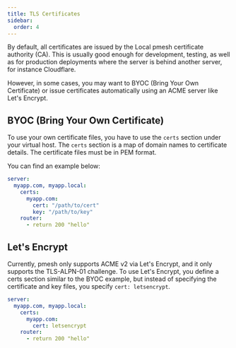 ```yaml
---
title: TLS Certificates
sidebar:
  order: 4
---
```


By default, all certificates are issued by the Local pmesh certificate authority (CA).
This is usually good enough for development, testing, as well as for production deployments where the server is behind another server, for instance Cloudflare.

However, in some cases, you may want to BYOC (Bring Your Own Certificate) or issue certificates automatically using an ACME server like Let's Encrypt.

## BYOC (Bring Your Own Certificate)

To use your own certificate files, you have to use the `certs` section under your virtual host. The `certs` section is a map of domain names to certificate details.
The certificate files must be in PEM format.

You can find an example below:

```yaml
server:
  myapp.com, myapp.local:
    certs:
      myapp.com:
        cert: "/path/to/cert"
        key: "/path/to/key"
    router:
      - return 200 "hello"
```

## Let's Encrypt

Currently, pmesh only supports ACME v2 via Let's Encrypt, and it only supports the TLS-ALPN-01 challenge.
To use Let's Encrypt, you define a certs section similar to the BYOC example, but instead of specifying the certificate and key files, you specify `cert: letsencrypt`.

```yaml
server:
  myapp.com, myapp.local:
    certs:
      myapp.com:
        cert: letsencrypt
    router:
      - return 200 "hello"
```
